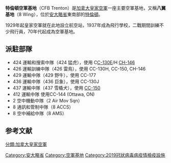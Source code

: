 
{{Infobox airport
| name = 特倫頓空軍基地
| nativename=Trenton Airport
| image = CFB Trenton.JPG
| image-width = 260
| IATA = YTR
| ICAO = CYTR
| WMO = 71621
| type = 軍用
| owner = [[Monarchy_of_Canada|The Queen in Right of Canada]]
| operator = [[Department_of_National_Defence_(Canada)|DND]]
| city-served =
| location = {{CAN}}[[安大略省|安大略省]][[特倫頓|特倫頓]]
| elevation-f = 283
| latd = 44 | latm = 07 | lats = 08 | latNS = N
| longd= 077 | longm= 31 | longs= 41 | longEW= W
| coordinates_region = CA-ON
| pushpin_map = Canada Ontario
| pushpin_label = CYTR
| pushpin_map_caption = Location in Ontario
| website = [http://www.cg.cfpsa.ca/cg-pc/Trenton/EN/Pages/default.aspx www.cfbtrenton.com]
| r1-number = 06/24
| r1-length-f = 10,000
| r1-surface = [[Asphalt|Asphalt]]
| footnotes = Source: Canada Flight Supplemen<br>Environment Canada<ref>{{cite web |url=http://climate.weatheroffice.gc.ca/prods_servs/metstat1_e.html |title=Synoptic/Metstat Station Information |date= |accessdate=2011-03-22 |archive-date=2013-06-27 |archive-url=https://web.archive.org/web/20130627233755/http://climate.weatheroffice.gc.ca/prods_servs/metstat1_e.html |dead-url=no }}</ref>
}}
'''特倫頓空軍基地'''（CFB Trenton）是[[加拿大皇家空軍|加拿大皇家空軍]]一座主要空軍基地，又稱'''八翼基地'''（8 Wing），位於[[安大略省|安大略省]]東南部的[[特倫頓|特倫頓]]。

1929年起皇家空軍就在此地設立航空站，1937年成為飛行學校，二戰期間訓練不少飛行員，70年代起成為空軍基地。

==派駐部隊==
*424 運輸和搜索中隊（424 猛虎），使用 C[[C-130|C-130]]E/H  [[CH-146|CH-146]]
*426 運輸訓練中隊（426 雷鳥），使用 CC-130H, CC-150, CH-146
*429 運輸中隊（429 野牛），使用 CC-177
*436 運輸中隊（436 巨象），使用 CC-130J
*437 運輸中隊（437 雪橇犬），使用 [[空中客車CC-150北極星|CC-150]]
*412 運輸中隊 使用CC-144 (Ottawa, ON)
*2 空中機動中隊（2 Air Mov Sqn）
*8 通訊和管制中隊（8 ACCS）
*8 空中補給中隊（8 AMS）

==参考文献==
{{reflist}}
[[分類:加拿大皇家空軍|分類:加拿大皇家空軍]]
[[Category:安大略省|Category:安大略省]]
[[Category:空軍基地|Category:空軍基地]]
[[Category:2019冠狀病毒病疫情檢疫設施|Category:2019冠狀病毒病疫情檢疫設施]]